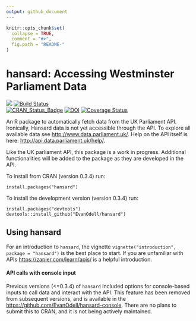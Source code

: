 ```yaml
---
output: github_document
---
```


<!-- README.md is generated from README.Rmd. Please edit that file -->

```r
knitr::opts_chunk$set(
  collapse = TRUE,
  comment = "#>",
  fig.path = "README-"
)
```

# hansard: Accessing Westminster Parliament Data
[![](http://cranlogs.r-pkg.org/badges/grand-total/hansard)](https://dgrtwo.shinyapps.io/cranview/)
[![Build Status](https://travis-ci.org/EvanOdell/hansard.png?branch=master)](https://travis-ci.org/EvanOdell/hansard)  
[![CRAN\_Status\_Badge](https://www.r-pkg.org/badges/version/hansard)](https://cran.r-project.org/package=hansard)
[![DOI](https://zenodo.org/badge/72111315.svg)](https://zenodo.org/badge/latestdoi/72111315)
[![Coverage Status](https://img.shields.io/codecov/c/github/EvanOdell/hansard/master.svg)](https://codecov.io/github/EvanOdell/hansard?branch=master)


An R package to automatically fetch data from the UK Parliament API. Ironically, Hansard data is not yet accessible through the API. To explore all available data see <http://www.data.parliament.uk/>. Help on the API itself is here: <http://api.data.parliament.uk/help/>. 

Like the UK parliament API, this package is a work in progress. Additional functionalities will be added to the package as they are developed in the API.

To install from CRAN (version 0.3.4) run:

```
install.packages("hansard")
```

To install the development version (version 0.3.4) run:
```
install.packages("devtools")
devtools::install_github("EvanOdell/hansard")
```

## Using hansard

For an introduction to `hansard`, the vignette `vignette("introduction", package = "hansard")` is the best place to start. If you are unfamiliar with APIs [https://zapier.com/learn/apis/](this introductory course) is a helpful introduction.

#### API calls with console input

Previous versions (<=0.3.4) of `hansard` included options for console-based inputs to call data and interact with the API. This feature has been removed from subsequent versions, and is available in the [https://github.com/EvanOdell/hansard-console](`hansardconsole` package). There are no plans to submit this to CRAN, and it is not being actively maintained.


